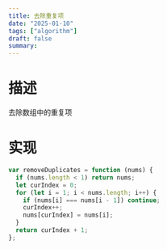 ```yaml
---
title: 去除重复项
date: "2025-01-10"
tags: ["algorithm"]
draft: false
summary:
---
```


# 描述

去除数组中的重复项

# 实现

```js
var removeDuplicates = function (nums) {
  if (nums.length < 1) return nums;
  let curIndex = 0;
  for (let i = 1; i < nums.length; i++) {
    if (nums[i] === nums[i - 1]) continue;
    curIndex++;
    nums[curIndex] = nums[i];
  }
  return curIndex + 1;
};
```
